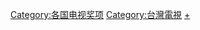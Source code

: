 {{Commons_category}}

[[Category:各国电视奖项|Category:各国电视奖项]]
[[Category:台灣電視|Category:台灣電視]]
[[Category:台灣媒體獎項|+]]